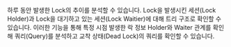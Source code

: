 <Xclude product='cubrid,postgresql,oracle,oracle-pro,oracle-v1,altibase,cubrid'>

하루 동안 발생한 Lock의 추이를 분석할 수 있습니다. Lock을 발생시킨 세션(Lock Holder)과 Lock을 대기하고 있는 세션(Lock Waitier)에 대해 트리 구조로 확인할 수 있습니다. 이러한 기능을 통해 특정 시점 발생한 락 정보 Holder와 Waiter 관계를 확인해 쿼리(Query)를 분석하고 교착 상태(Dead Lock)의 쿼리를 확인할 수 있습니다.

</Xclude>